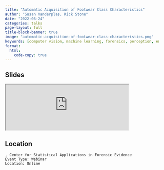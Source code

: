 ```yaml
---
title: "Automatic Acquisition of Footwear Class Characteristics"
author: "Susan Vanderplas, Rick Stone"
date: "2022-03-24"
categories: talks
page-layout: full
title-block-banner: true
image: "automatic-acquisition-of-footwear-class-characteristics.png"
keywords: [computer vision, machine learning, forensics, perception, engineering, Talk]
format:
  html:
    code-copy: true
---
```

 
## Slides

<iframe src='https://srvanderplas.github.io/2022-Presentations/03-CSAFE-Webinar/#1' height='auto' width='80%'>
                        </iframe>
## Location

    , Center for Statistical Applications in Forensic Evidence
    Event Type: Webinar
    Location: Online
